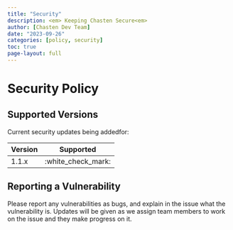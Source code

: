 ```yaml
---
title: "Security"
description: <em> Keeping Chasten Secure<em>
author: [Chasten Dev Team]
date: "2023-09-26"
categories: [policy, security]
toc: true
page-layout: full
---
```


# Security Policy

## Supported Versions

Current security updates being addedfor:

| Version | Supported          |
| ------- | ------------------ |
| 1.1.x   | :white_check_mark: |

## Reporting a Vulnerability

Please report any vulnerabilities as bugs, and explain in the issue
what the vulnerability is. Updates will be given as we assign team
members to work on the issue and they make progress on it.
